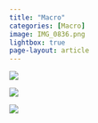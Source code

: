 ```yaml
---
title: "Macro"
categories: [Macro]
image: IMG_0836.png
lightbox: true
page-layout: article
---
```


![](images/IMG_0836.jpg){group="Macro"}

![](images/IMG_1565.jpg){group="Macro"}

![](images/IMG_1620.jpg){group="Macro"}

```{=html}
<style>
p {text-indent: 0px}
</style>
```
